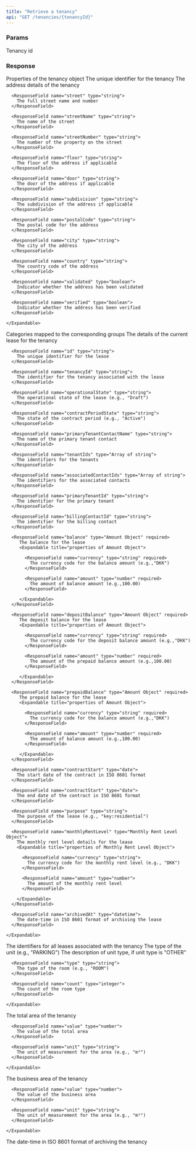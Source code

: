 ```yaml
---
title: "Retrieve a tenancy"
api: "GET /tenancies/{tenancyId}"
---
```


### Params

<ParamField path="tenancyId" type="string" required>
  Tenancy id
</ParamField>

### Response
<ResponseField name="tenancy" type="Tenancy Object">
  Properties of the tenancy object
  <ResponseField name="id" type="string">
    The unique identifier for the tenancy
  </ResponseField>

  <ResponseField name="address" type="Address Object">
    The address details of the tenancy
    <Expandable title="properties">

      <ResponseField name="street" type="string">
        The full street name and number
      </ResponseField>

      <ResponseField name="streetName" type="string">
        The name of the street
      </ResponseField>

      <ResponseField name="streetNumber" type="string">
        The number of the property on the street
      </ResponseField>

      <ResponseField name="floor" type="string">
        The floor of the address if applicable
      </ResponseField>

      <ResponseField name="door" type="string">
        The door of the address if applicable
      </ResponseField>

      <ResponseField name="subdivision" type="string">
        The subdivision of the address if applicable
      </ResponseField>

      <ResponseField name="postalCode" type="string">
        The postal code for the address
      </ResponseField>

      <ResponseField name="city" type="string">
        The city of the address
      </ResponseField>

      <ResponseField name="country" type="string">
        The country code of the address
      </ResponseField>

      <ResponseField name="validated" type="boolean">
        Indicator whether the address has been validated
      </ResponseField>

      <ResponseField name="verified" type="boolean">
        Indicator whether the address has been verified
      </ResponseField>

    </Expandable>
  </ResponseField>

  <ResponseField name="groupId" type="map[string -> string]">
    Categories mapped to the corresponding groups
  </ResponseField>

  <ResponseField name="currentLease" type="Current Lease Object">
    The details of the current lease for the tenancy
    <Expandable title="properties">

      <ResponseField name="id" type="string">
        The unique identifier for the lease
      </ResponseField>

      <ResponseField name="tenancyId" type="string">
        The identifier for the tenancy associated with the lease
      </ResponseField>

      <ResponseField name="operationalState" type="string">
        The operational state of the lease (e.g., "Draft")
      </ResponseField>

      <ResponseField name="contractPeriodState" type="string">
        The state of the contract period (e.g., "Active")
      </ResponseField>

      <ResponseField name="primaryTenantContactName" type="string">
        The name of the primary tenant contact
      </ResponseField>

      <ResponseField name="tenantIds" type="Array of string">
        The identifiers for the tenants
      </ResponseField>

      <ResponseField name="associatedContactIds" type="Array of string">
        The identifiers for the associated contacts
      </ResponseField>

      <ResponseField name="primaryTenantId" type="string">
        The identifier for the primary tenant
      </ResponseField>

      <ResponseField name="billingContactId" type="string">
        The identifier for the billing contact
      </ResponseField>

      <ResponseField name="balance" type="Amount Object" required>
         The balance for the lease
         <Expandable title="properties of Amount Object">

           <ResponseField name="currency" type="string" required>
             The currency code for the balance amount (e.g.,"DKK")
           </ResponseField>

           <ResponseField name="amount" type="number" required>
             The amount of balance amount (e.g.,100.00)
           </ResponseField>

         </Expandable>
      </ResponseField>

      <ResponseField name="depositBalance" type="Amount Object" required>
         The deposit balance for the lease
         <Expandable title="properties of Amount Object">

           <ResponseField name="currency" type="string" required>
             The currency code for the deposit balance amount (e.g.,"DKK")
           </ResponseField>

           <ResponseField name="amount" type="number" required>
             The amount of the prepaid balance amount (e.g.,100.00)
           </ResponseField>

         </Expandable>
      </ResponseField>

      <ResponseField name="prepaidBalance" type="Amount Object" required>
         The prepaid balance for the lease
         <Expandable title="properties of Amount Object">

           <ResponseField name="currency" type="string" required>
             The currency code for the balance amount (e.g.,"DKK")
           </ResponseField>

           <ResponseField name="amount" type="number" required>
             The amount of balance amount (e.g.,100.00)
           </ResponseField>

         </Expandable>
      </ResponseField>

      <ResponseField name="contractStart" type="date">
        The start date of the contract in ISO 8601 format
      </ResponseField>

      <ResponseField name="contractStart" type="date">
        The end date of the contract in ISO 8601 format
      </ResponseField>

      <ResponseField name="purpose" type="string">
        The purpose of the lease (e.g., "key:residential")
      </ResponseField>

      <ResponseField name="monthlyRentLevel" type="Monthly Rent Level Object">
        The monthly rent level details for the lease
        <Expandable title="properties of Monthly Rent Level Object">

          <ResponseField name="currency" type="string">
            The currency code for the monthly rent level (e.g., "DKK")
          </ResponseField>

          <ResponseField name="amount" type="number">
            The amount of the monthly rent level
          </ResponseField>

        </Expandable>
      </ResponseField>

      <ResponseField name="archivedAt" type="datetime">
        The date-time in ISO 8601 format of archiving the lease
      </ResponseField>

    </Expandable>
  </ResponseField>

  <ResponseField name="leaseIds" type="Array of string">
    The identifiers for all leases associated with the tenancy
  </ResponseField>

  <ResponseField name="unitType" type="string">
    The type of the unit (e.g., "PARKING")
  </ResponseField>

  <ResponseField name="unitTypeName" type="string">
    The description of unit type, if unit type is "OTHER"
  </ResponseField>

  <ResponseField name="roomCounts" type="Array of Room Count Objects">
    <Expandable title="properties of Room Count Objects">

      <ResponseField name="type" type="string">
        The type of the room (e.g., "ROOM")
      </ResponseField>

      <ResponseField name="count" type="integer">
        The count of the room type
      </ResponseField>

    </Expandable>
  </ResponseField>

  <ResponseField name="totalArea" type="Area Object">
    The total area of the tenancy
    <Expandable title="properties">

      <ResponseField name="value" type="number">
        The value of the total area
      </ResponseField>

      <ResponseField name="unit" type="string">
        The unit of measurement for the area (e.g., "m²")
      </ResponseField>

    </Expandable>
  </ResponseField>

  <ResponseField name="businessArea" type="Area Object">
    The business area of the tenancy
    <Expandable title="properties">

      <ResponseField name="value" type="number">
        The value of the business area
      </ResponseField>

      <ResponseField name="unit" type="string">
        The unit of measurement for the area (e.g., "m²")
      </ResponseField>

    </Expandable>
  </ResponseField>

  <ResponseField name="archivedAt" type="datetime">
    The date-time in ISO 8601 format of archiving the tenancy
  </ResponseField>

</ResponseField>
